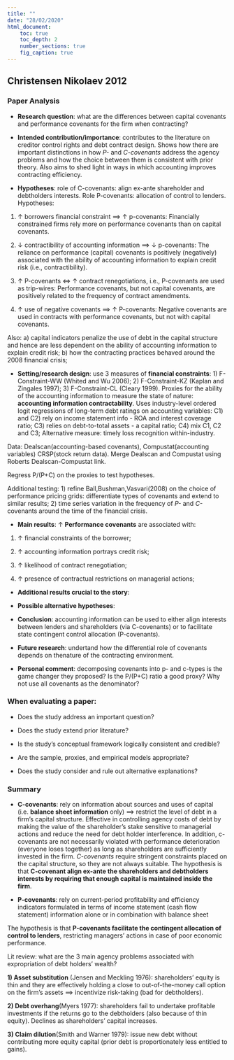 ---
title: ""
date: "28/02/2020"
html_document:
    toc: true
    toc_depth: 2
    number_sections: true
    fig_caption: true
---
## Christensen Nikolaev 2012{.tabset}

### Paper Analysis

-   **Research question**: what are the differences between capital covenants and performance covenants for the firm when contracting?

-   **Intended contribution/importance**: contributes to the literature on creditor control rights and debt contract design. Shows how there are important distinctions in how *P-* and *C-covenants* address the agency problems and how the choice between them is consistent with prior theory. Also aims to shed light in ways in which accounting improves contracting efficiency. 

-   **Hypotheses**: role of C-covenants: align ex-ante shareholder and debtholders interests. Role P-covenants: allocation of control to lenders. Hypotheses: 

1) $\uparrow$ borrowers financial constraint $\implies$ $\uparrow$ p-covenants: Financially constrained firms rely more on performance covenants than on capital covenants.

2) $\downarrow$ contractibility of accounting information $\implies$ $\downarrow$ p-covenants: The reliance on performance (capital) covenants is positively (negatively) associated with the ability of accounting information to explain credit risk (i.e., contractibility).

3) $\uparrow$ P-covenants $\iff$ $\uparrow$ contract renegotiations, i.e., P-covenants are used as trip-wires: Performance covenants, but not capital covenants, are positively related to the frequency of contract amendments.

4) $\uparrow$ use of negative covenants $\implies$ $\uparrow$ P-covenants: Negative covenants are used in contracts with performance covenants, but not with capital covenants.

Also: a) capital indicators penalize the use of debt in the capital structure and hence are less dependent on the ability of accounting information to explain credit risk; b) how the contracting practices behaved around the 2008 financial crisis;

-   **Setting/research design**: use 3 measures of **financial constraints**: 1) F-Constraint-WW (Whited and Wu 2006); 2) F-Constraint-KZ (Kaplan and Zingales 1997); 3) F-Constraint-CL (Cleary 1999). Proxies for the ability of the accounting information to measure the state of nature: **accounting information contractability**. Uses industry-level ordered logit regressions of long-term debt ratings on accounting variables: C1) and C2) rely on income statement info - ROA and interest coverage ratio; C3) relies on debt-to-total assets - a capital ratio; C4) mix C1, C2 and C3; Alternative measure: timely loss recognition within-industry. 

Data: Dealscan(accounting-based covenants), Compustat(accounting variables) CRSP(stock return data). Merge Dealscan and Compustat using Roberts Dealscan-Compustat link. 

Regress P/(P+C) on the proxies to test hypotheses.

Additional testing: 1) refine Ball,Bushman,Vasvari(2008) on the choice of performance pricing grids: differentiate types of covenants and extend to similar results;  2) time series variation in the frequency of *P-* and *C-*covenants around the time of the financial crisis. 

-   **Main results**: $\uparrow$ **Performance covenants** are associated with:

1) $\uparrow$ financial constraints of the borrower;

2) $\uparrow$ accounting information portrays credit risk;

3) $\uparrow$ likelihood of contract renegotiation;

4) $\uparrow$ presence of contractual restrictions on managerial actions;

- **Additional results crucial to the story**:

- **Possible alternative hypotheses**: 

- **Conclusion**: accounting information can be used to either align interests between lenders and shareholders (via C-covenants) or to facilitate state contingent control allocation (P-covenants).

- **Future research**: undertand how the differential role of covenants depends on thenature of the contracting environment. 

- **Personal comment**: decomposing covenants into p- and c-types is the game changer they proposed? Is the P/(P+C) ratio a good proxy? Why not use all covenants as the denominator?

### When evaluating a paper:

- Does the study address an important question?

- Does the study extend prior literature?

- Is the study's conceptual framework logically consistent and credible?

- Are the sample, proxies, and empirical models appropriate?

- Does the study consider and rule out alternative explanations?

### Summary

- **C-covenants**: rely on information about sources and uses of capital (i.e. **balance sheet information** only) $\implies$ restrict the level of debt in a firm's capital structure. Effective in controlling agency costs of debt by making the value of the shareholder's stake sensitive to managerial actions and reduce the need for debt holder interference. In addition, c-covenants are not necessarily violated with performance deterioration (everyone loses together) as long as shareholders are sufficiently invested in the firm. *C-covenants* require stringent constraints placed on the capital structure, so they are not always suitable. The hypothesis is that **C-covenant align ex-ante the shareholders and debtholders interests by requiring that enough capital is maintained inside the firm**. 

- **P-covenants**: rely on current-period profitability and efficiency indicators formulated in terms of income statement (cash flow statement) information alone or in combination with balance sheet

The hypothesis is that **P-covenants facilitate the contingent allocation of control to lenders**, restricting managers' actions in case of poor economic performance. 

Lit review: what are the 3 main agency problems associated with expropriation of debt holders' wealth?

**1) Asset substitution** (Jensen and Meckling 1976): shareholders' equity is thin and they are effectively holding a close to out-of-the-money call option on the firm's assets $\implies$ incentivize risk-taking (bad for debtholders). 

**2) Debt overhang**(Myers 1977): shareholders fail to undertake profitable investments if the returns go to the debtholders (also because of thin equity). Declines as shareholders' capital increases.

**3) Claim dilution**(Smith and Warner 1979): issue new debt without contributing more equity capital (prior debt is proportionately less entitled to gains).










